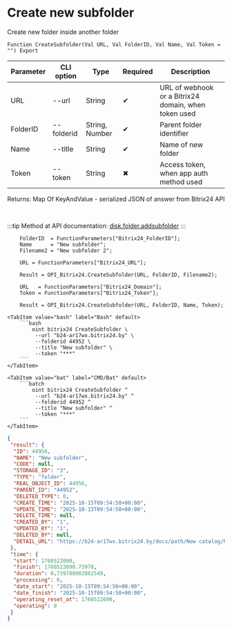 ﻿---
sidebar_position: 2
description: Create new subfolder and other functions to work with Bitrix24 in the Open Integration Package, a free open-source integration library for 1C:Enterprise 8, OneScript and CLI
keywords: [1C, 1С, 1С:Enterprise, 1С:Enterprise 8.3, API, Integration, Services, Exchange, OneScript, CLI, Bitrix24]
---


# Create new subfolder
 Create new folder inside another folder



`Function CreateSubfolder(Val URL, Val FolderID, Val Name, Val Token = "") Export`

  | Parameter | CLI option | Type | Required | Description |
  |-|-|-|-|-|
  | URL | --url | String | &#x2714; | URL of webhook or a Bitrix24 domain, when token used |
  | FolderID | --folderid | String, Number | &#x2714; | Parent folder identifier |
  | Name | --title | String | &#x2714; | Name of new folder |
  | Token | --token | String | &#x2716; | Access token, when app auth method used |

  
  Returns:  Map Of KeyAndValue - serialized JSON of answer from Bitrix24 API

<br/>

:::tip
Method at API documentation: [disk.folder.addsubfolder](https://dev.1c-bitrix.ru/rest_help/disk/folder/disk_folder_addsubfolder.php)
:::
<br/>


```bsl title="1C:Enterprise/OneScript code example"
    FolderID  = FunctionParameters["Bitrix24_FolderID"];
    Name      = "New subfolder";
    Filename2 = "New subfolder 2";

    URL = FunctionParameters["Bitrix24_URL"];

    Result = OPI_Bitrix24.CreateSubfolder(URL, FolderID, Filename2);

    URL   = FunctionParameters["Bitrix24_Domain"];
    Token = FunctionParameters["Bitrix24_Token"];

    Result = OPI_Bitrix24.CreateSubfolder(URL, FolderID, Name, Token);
```
 

 <Tabs>
  
    <TabItem value="bash" label="Bash" default>
        ```bash
            oint bitrix24 CreateSubfolder \
             --url "b24-ar17wx.bitrix24.by" \
             --folderid 44952 \
             --title "New subfolder" \
             --token "***"
        ```
    </TabItem>
  
    <TabItem value="bat" label="CMD/Bat" default>
        ```batch
            oint bitrix24 CreateSubfolder ^
             --url "b24-ar17wx.bitrix24.by" ^
             --folderid 44952 ^
             --title "New subfolder" ^
             --token "***"
        ```
    </TabItem>
</Tabs>


```json title="Result"
{
 "result": {
  "ID": 44956,
  "NAME": "New subfolder",
  "CODE": null,
  "STORAGE_ID": "3",
  "TYPE": "folder",
  "REAL_OBJECT_ID": 44956,
  "PARENT_ID": "44952",
  "DELETED_TYPE": 0,
  "CREATE_TIME": "2025-10-15T09:54:50+00:00",
  "UPDATE_TIME": "2025-10-15T09:54:50+00:00",
  "DELETE_TIME": null,
  "CREATED_BY": "1",
  "UPDATED_BY": "1",
  "DELETED_BY": null,
  "DETAIL_URL": "https://b24-ar17wx.bitrix24.by/docs/path/New catalog/New subfolder"
 },
 "time": {
  "start": 1760522090,
  "finish": 1760522090.73978,
  "duration": 0.739780902862549,
  "processing": 0,
  "date_start": "2025-10-15T09:54:50+00:00",
  "date_finish": "2025-10-15T09:54:50+00:00",
  "operating_reset_at": 1760522690,
  "operating": 0
 }
}
```

